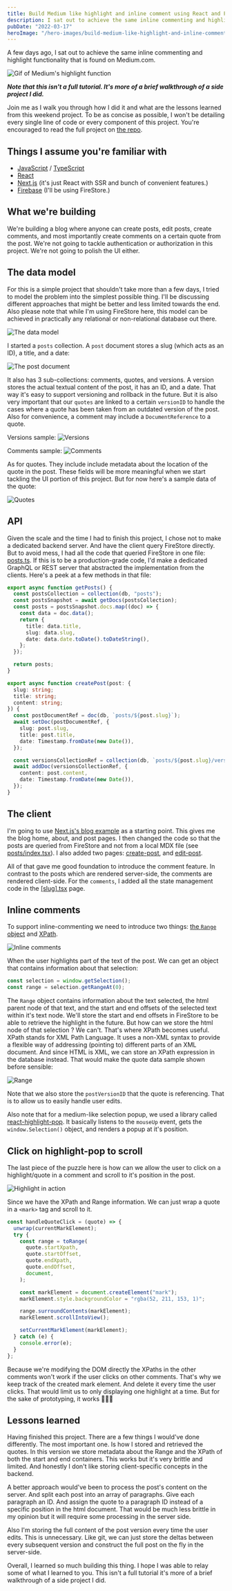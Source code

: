 ```yaml
---
title: Build Medium like highlight and inline comment using React and Firebase
description: I sat out to achieve the same inline commenting and highlight functionality that is found on Medium.com.
pubDate: "2022-03-17"
heroImage: "/hero-images/build-medium-like-highlight-and-inline-comment-using-react-and-firebase.jpg"
---
```


A few days ago, I sat out to achieve the same inline commenting and highlight functionality that is found on Medium.com.

![Gif of Medium's highlight function](/content/giphy.gif)

**_Note that this isn't a full tutorial. It's more of a brief walkthrough of a side project I did._**

Join me as I walk you through how I did it and what are the lessons learned from this weekend project. To be as concise as possible, I won't be detailing every single line of code or every component of this project. You're encouraged to read the full project on [the repo](https://github.com/BahaaZidan/nextjs-blog-inline-comments).

## Things I assume you're familiar with

- [JavaScript](https://javascript.info/) / [TypeScript](https://www.typescriptlang.org/docs/handbook/)
- [React](https://reactjs.org/tutorial/tutorial.html)
- [Next.js](https://nextjs.org/docs) (it's just React with SSR and bunch of convenient features.)
- [Firebase](https://firebase.google.com/) (I'll be using FireStore.)

## What we're building

We're building a blog where anyone can create posts, edit posts, create comments, and most importantly create comments on a certain quote from the post. We're not going to tackle authentication or authorization in this project. We're not going to polish the UI either.

## The data model

For this is a simple project that shouldn't take more than a few days, I tried to model the problem into the simplest possible thing. I'll be discussing different approaches that might be better and less limited towards the end. Also please note that while I'm using FireStore here, this model can be achieved in practically any relational or non-relational database out there.

![The data model](/content/3MLjE5kqf.png)

I started a `posts` collection. A `post` document stores a slug (which acts as an ID), a title, and a date:

![The post document](/content/3MflQ5v0y.png)

It also has 3 sub-collections: comments, quotes, and versions. A version stores the actual textual content of the post, it has an ID, and a date. That way it's easy to support versioning and rollback in the future. But it is also very important that our `quotes` are linked to a certain `versionID` to handle the cases where a quote has been taken from an outdated version of the post. Also for convenience, a comment may include a `DocumentReference` to a quote.

Versions sample:
![Versions](/content/-yBrlHRPs.png)

Comments sample:
![Comments](/content/C4iNUedwz.png)

As for quotes. They include include metadata about the location of the quote in the post. These fields will be more meaningful when we start tackling the UI portion of this project. But for now here's a sample data of the quote:

![Quotes](/content/zK3DFwvbo.png)

## API

Given the scale and the time I had to finish this project, I chose not to make a dedicated backend server. And have the client query FireStore directly. But to avoid mess, I had all the code that queried FireStore in one file: [posts.ts](https://github.com/BahaaZidan/nextjs-blog-inline-comments/blob/master/lib/http/posts.ts). If this is to be a production-grade code, I'd make a dedicated GraphQL or REST server that abstracted the implementation from the clients. Here's a peek at a few methods in that file:

```ts
export async function getPosts() {
  const postsCollection = collection(db, "posts");
  const postsSnapshot = await getDocs(postsCollection);
  const posts = postsSnapshot.docs.map((doc) => {
    const data = doc.data();
    return {
      title: data.title,
      slug: data.slug,
      date: data.date.toDate().toDateString(),
    };
  });

  return posts;
}

export async function createPost(post: {
  slug: string;
  title: string;
  content: string;
}) {
  const postDocumentRef = doc(db, `posts/${post.slug}`);
  await setDoc(postDocumentRef, {
    slug: post.slug,
    title: post.title,
    date: Timestamp.fromDate(new Date()),
  });

  const versionsCollectionRef = collection(db, `posts/${post.slug}/versions`);
  await addDoc(versionsCollectionRef, {
    content: post.content,
    date: Timestamp.fromDate(new Date()),
  });
}
```

## The client

I'm going to use [Next.js's blog example](https://github.com/vercel/next.js/tree/canary/examples/blog) as a starting point. This gives me the blog home, about, and post pages. I then changed the code so that the posts are queried from FireStore and not from a local MDX file (see [posts/index.tsx](https://github.com/BahaaZidan/nextjs-blog-inline-comments/blob/master/pages/posts/index.tsx)). I also added two pages: [create-post](https://github.com/BahaaZidan/nextjs-blog-inline-comments/blob/master/pages/create-post.tsx), and [edit-post](https://github.com/BahaaZidan/nextjs-blog-inline-comments/blob/master/pages/posts/%5Bslug%5D/edit.tsx).

All of that gave me good foundation to introduce the comment feature. In contrast to the posts which are rendered server-side, the comments are rendered client-side. For the `comments`, I added all the state management code in the [[slug].tsx](https://github.com/BahaaZidan/nextjs-blog-inline-comments/blob/master/pages/posts/%5Bslug%5D/index.tsx) page.

## Inline comments

To support inline-commenting we need to introduce two things: [the `Range` object](https://developer.mozilla.org/en-US/docs/Web/API/Range) and [XPath](https://developer.mozilla.org/en-US/docs/Web/XPath).

![Inline comments](/content/lp3NNvxSAo.png)

When the user highlights part of the text of the post. We can get an object that contains information about that selection:

```ts
const selection = window.getSelection();
const range = selection.getRangeAt(0);
```

The `Range` object contains information about the text selected, the html parent node of that text, and the start and end offsets of the selected text within it's text node. We'll store the start and end offsets in FireStore to be able to retrieve the highlight in the future. But how can we store the html node of that selection ? We can't. That's where XPath becomes useful. XPath stands for XML Path Language. It uses a non-XML syntax to provide a flexible way of addressing (pointing to) different parts of an XML document. And since HTML is XML, we can store an XPath expression in the database instead. That would make the quote data sample shown before sensible:

![Range](/content/zK3DFwvbo.png)

Note that we also store the `postVersionID` that the quote is referencing. That is to allow us to easily handle user edits.

Also note that for a medium-like selection popup, we used a library called [react-highlight-pop](https://github.com/codeshifu/react-highlight-pop). It basically listens to the `mouseUp` event, gets the `window.Selection()` object, and renders a popup at it's position.

## Click on highlight-pop to scroll

The last piece of the puzzle here is how can we allow the user to click on a highlight/quote in a comment and scroll to it's position in the post.

![Highlight in action](/content/VAtRFyyxo.png)

Since we have the XPath and Range information. We can just wrap a quote in a `<mark>` tag and scroll to it.

```ts
const handleQuoteClick = (quote) => {
  unwrap(currentMarkElement);
  try {
    const range = toRange(
      quote.startXpath,
      quote.startOffset,
      quote.endXpath,
      quote.endOffset,
      document,
    );

    const markElement = document.createElement("mark");
    markElement.style.backgroundColor = "rgba(52, 211, 153, 1)";

    range.surroundContents(markElement);
    markElement.scrollIntoView();

    setCurrentMarkElement(markElement);
  } catch (e) {
    console.error(e);
  }
};
```

Because we're modifying the DOM directly the XPaths in the other comments won't work if the user clicks on other comments. That's why we keep track of the created mark element. And delete it every time the user clicks. That would limit us to only displaying one highlight at a time. But for the sake of prototyping, it works 🎉🎉🎉

## Lessons learned

Having finished this project. There are a few things I would've done differently. The most important one. Is how I stored and retrieved the quotes. In this version we store metadata about the Range and the XPath of both the start and end containers. This works but it's very brittle and limited. And honestly I don't like storing client-specific concepts in the backend.

A better approach would've been to process the post's content on the server. And split each post into an array of paragraphs. Give each paragraph an ID. And assign the quote to a paragraph ID instead of a specific position in the html document. That would be much less brittle in my opinion but it will require some processing in the server side.

Also I'm storing the full content of the post version every time the user edits. This is unnecessary. Like git, we can just store the deltas between every subsequent version and construct the full post on the fly in the server-side.

Overall, I learned so much building this thing. I hope I was able to relay some of what I learned to you. This isn't a full tutorial it's more of a brief walkthrough of a side project I did.
